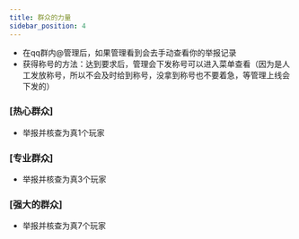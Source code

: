 ```yaml
---
title: 群众的力量
sidebar_position: 4
---
```


- 在qq群内@管理后，如果管理看到会去手动查看你的举报记录
- 获得称号的方法：达到要求后，管理会下发称号可以进入菜单查看（因为是人工发放称号，所以不会及时给到称号，没拿到称号也不要着急，等管理上线会下发的）

### [热心群众]

- 举报并核查为真1个玩家

### [专业群众]

- 举报并核查为真3个玩家

### [强大的群众]

- 举报并核查为真7个玩家